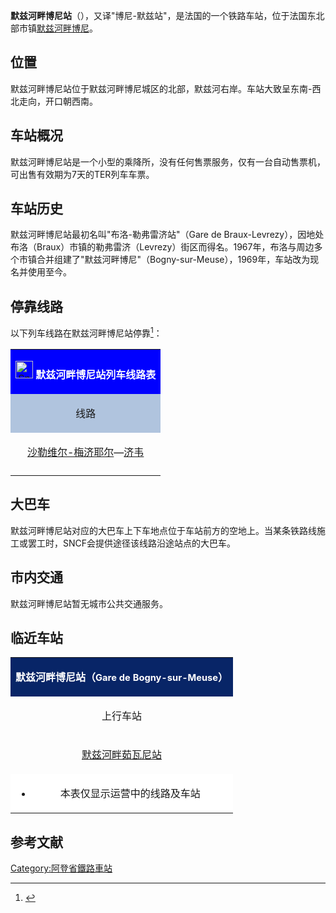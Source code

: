 {{Infobox station
| name          =[[File:Sncf-logo.svg|32x32px]]默兹河畔博尼站<br>Gare de Bogny-sur-Meuse
| type          = [[法国铁路|法国铁路]]
| image = File:GareBogny1.jpg
|image_caption = 默兹河畔博尼站外部
| address       = {{FRA}}[[阿登省|阿登省]][[默兹河畔博尼|默兹河畔博尼]]
| latd          = 49
| latm          = 51
| lats          = 30
| latNS         = N
| longd         = 4
| longm         = 45
| longs         = 48
| longEW        = E
| operator = [[File:Sncf-logo.svg|32x32px]]
| coordinates_display = yes
| iso_region    = FR
| line          = 
* [[苏瓦松－济韦铁路|苏瓦松－济韦铁路]]
| platform      = 2
| tracks        = 2
| elevation = 145米
| opened        = 1859年9月14日
| rebuilt =
| status = 使用中
| closed        = 
| passengers= 约7.6万人次<ref>{{Cite web|url=https://ressources.data.sncf.com/explore/dataset/frequentation-gares/?sort=voyageurs_2014&q=bogny|title=Fréquentation en gares|accessdate=2016-11-13|author=SNCF|date=|language=法语|publisher=SNCF Open Data|archive-date=2016-11-14|archive-url=https://web.archive.org/web/20161114012750/https://ressources.data.sncf.com/explore/dataset/frequentation-gares/?sort=voyageurs_2014&q=bogny|dead-url=no}}</ref>
| pass_year= 2015年
| station_type = 乘降所
| connections = （无）
| route_map =
| map_locator   = 
| note =
}}

'''默兹河畔博尼站'''（{{lang-fr|Gare de Bogny-sur-Meuse}}），又译"博尼-默兹站"，是法国的一个铁路车站，位于法国东北部市镇[[默兹河畔博尼|默兹河畔博尼]]。

==位置==

默兹河畔博尼站位于默兹河畔博尼城区的北部，默兹河右岸。车站大致呈东南-西北走向，开口朝西南。

==车站概况==

默兹河畔博尼站是一个小型的乘降所，没有任何售票服务，仅有一台自动售票机，可出售有效期为7天的TER列车车票。

==车站历史==

默兹河畔博尼站最初名叫"布洛-勒弗雷济站"（Gare de Braux-Levrezy），因地处布洛（Braux）市镇的勒弗雷济（Levrezy）街区而得名。1967年，布洛与周边多个市镇合并组建了"默兹河畔博尼"（Bogny-sur-Meuse），1969年，车站改为现名并使用至今。

== 停靠线路 ==

{{动态列表|最后更新时间：2016年5月8日。本章节内容仅供参考，不排除临时性的变更。欢迎修正和补充}}

以下列车线路在默兹河畔博尼站停靠<ref>{{Cite web|url=http://cdn.ter.sncf.com/medias/PDF/champagne_ardenne/(7)%20Horaires%20du%2003%20avr_tcm57-74327_tcm57-74293.pdf|title=沙勒维尔-梅济耶尔—济韦线路列车时刻表|accessdate=2016-05-08|author=SNCF|date=|language=法语|publisher=SNCF|deadurl=yes|archiveurl=https://web.archive.org/web/20160811061554/http://cdn.ter.sncf.com/medias/PDF/champagne_ardenne/(7)%20Horaires%20du%2003%20avr_tcm57-74327_tcm57-74293.pdf|archivedate=2016-08-11}}</ref>：

{| class="wikitable mw-collapsible" 
|colspan="5" style="background:#0000FF" align="center" |[[File:Sncf-logo.svg|28x28px]] <font color=#FFFFFF>'''默兹河畔博尼站列车线路表'''</font>
|-
!style="background:#B0C4DE"| 线路
!style="background:#B0C4DE"|车种
!style="background:#B0C4DE"|上一站
!style="background:#B0C4DE"|下一站
!style="background:#B0C4DE"|大致运行频率{{noteTag|name=noteA}}
|-
|[[沙勒维尔-梅济耶尔站|沙勒维尔-梅济耶尔]]—[[济韦站|济韦]]
| rowspan="1" align="center"|[[File:Logo_TER.svg|37x37px]]
|[[努宗维勒站|努宗维勒]]/[[默兹河畔茹瓦尼站|默兹河畔茹瓦尼]]
|[[蒙泰尔梅站|蒙泰尔梅]]
|每天7~14趟
|-
|colspan="5" style="background:#FFFFFF"|{{noteFoot|1=
{{noteTag|name=noteA|1=在本栏中，往返1次为"1趟"；除特别标明外，其数据仅工作日有效，周末及节假日列车数量可能会减少或停运}}
}}
|}

==大巴车==

默兹河畔博尼站对应的大巴车上下车地点位于车站前方的空地上。当某条铁路线施工或罢工时，SNCF会提供途径该线路沿途站点的大巴车。

==市内交通==

默兹河畔博尼站暂无城市公共交通服务。

==临近车站==

{|class="wikitable mw-collapsible" style="margin: 0 auto; width:42em;"
|colspan="3"  style="background:#082567" align="center"|<font color=#FFFFFF>'''默兹河畔博尼站（<span style="font-size:11pt;">Gare de Bogny-sur-Meuse</span>）'''</font>
|-
!上行车站
!线路
!下行车站
|-
|align="center" |[[默兹河畔茹瓦尼站|默兹河畔茹瓦尼站]]
|align="center" |'''[[苏瓦松－济韦铁路|苏瓦松－济韦铁路]]'''
|align="center" |[[蒙泰尔梅站|蒙泰尔梅站]]
|-
|colspan="3" style="background:#FFFFFF"|
*本表仅显示运营中的线路及车站
|}

== 参考文献 ==
{{Reflist}}

[[Category:阿登省鐵路車站|Category:阿登省鐵路車站]]